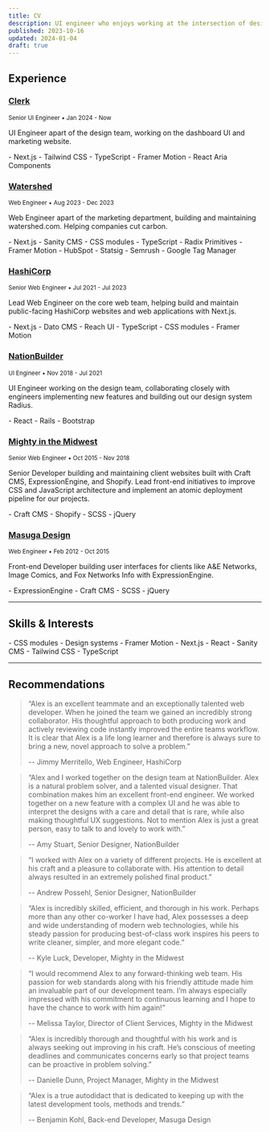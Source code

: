 ```yaml
---
title: CV
description: UI engineer who enjoys working at the intersection of design and engineering teams
published: 2023-10-16
updated: 2024-01-04
draft: true
---
```



## Experience

<Spacer height="lg" />

### [Clerk](https://clerk.com)

<small>Senior UI Engineer &bull; Jan 2024 - Now</small>

UI Engineer apart of the design team, working on the dashboard UI and marketing website.

<Columns>
- Next.js
- Tailwind CSS
- TypeScript
- Framer Motion
- React Aria Components
</Columns>

<Spacer height="lg" />

### [Watershed](https://watershed.com)

<small>Web Engineer &bull; Aug 2023 - Dec 2023</small>

Web Engineer apart of the marketing department, building and maintaining watershed.com. Helping companies cut carbon.

<Columns>
- Next.js
- Sanity CMS
- CSS modules
- TypeScript
- Radix Primitives
- Framer Motion
- HubSpot
- Statsig
- Semrush
- Google Tag Manager
</Columns>

<Spacer height="lg" />

### [HashiCorp](https://hashicorp.com)

<small>Senior Web Engineer &bull; Jul 2021 - Jul 2023</small>

Lead Web Engineer on the core web team, helping build and maintain public-facing HashiCorp websites and web applications with Next.js.

<Columns>
- Next.js
- Dato CMS
- Reach UI
- TypeScript
- CSS modules
- Framer Motion
</Columns>

<Spacer height="lg" />

### [NationBuilder](https://nationbuilder.com/)

<small>UI Engineer &bull; Nov 2018 - Jul 2021</small>

UI Engineer working on the design team, collaborating closely with engineers implementing new features and building out our design system Radius.

<Columns>
- React
- Rails
- Bootstrap
</Columns>

<Spacer height="lg" />

### [Mighty in the Midwest](https://mightyinthemidwest.com/)

<small>Senior Web Engineer &bull; Oct 2015 - Nov 2018</small>

Senior Developer building and maintaining client websites built with Craft CMS, ExpressionEngine, and Shopify. Lead front-end initiatives to improve CSS and JavaScript architecture and implement an atomic deployment pipeline for our projects.

<Columns>
- Craft CMS
- Shopify
- SCSS
- jQuery
</Columns>

<Spacer height="lg" />

### [Masuga Design](https://gomasuga.com)

<small>Web Engineer &bull; Feb 2012 - Oct 2015</small>

Front-end Developer building user interfaces for clients like A&E Networks, Image Comics, and Fox Networks Info with ExpressionEngine.

<Columns>
- ExpressionEngine
- Craft CMS
- SCSS
- jQuery
</Columns>

---

## Skills & Interests

<Spacer height="lg" />

<Columns>
- CSS modules
- Design systems
- Framer Motion
- Next.js
- React
- Sanity CMS
- Tailwind CSS
- TypeScript
</Columns>

---

## Recommendations

<Spacer height="lg" />

> “Alex is an excellent teammate and an exceptionally talented web developer. When he joined the team we gained an incredibly strong collaborator. His thoughtful approach to both producing work and actively reviewing code instantly improved the entire teams workflow. It is clear that Alex is a life long learner and therefore is always sure to bring a new, novel approach to solve a problem.”
>
> -- Jimmy Merritello, Web Engineer, HashiCorp

<Spacer height="lg" />

> “Alex and I worked together on the design team at NationBuilder. Alex is a natural problem solver, and a talented visual designer. That combination makes him an excellent front-end engineer. We worked together on a new feature with a complex UI and he was able to interpret the designs with a care and detail that is rare, while also making thoughtful UX suggestions. Not to mention Alex is just a great person, easy to talk to and lovely to work with.”
>
> -- Amy Stuart, Senior Designer, NationBuilder

<Spacer height="lg" />

> “I worked with Alex on a variety of different projects. He is excellent at his craft and a pleasure to collaborate with. His attention to detail always resulted in an extremely polished final product.”
>
> -- Andrew Possehl, Senior Designer, NationBuilder

<Spacer height="lg" />

> “Alex is incredibly skilled, efficient, and thorough in his work. Perhaps more than any other co-worker I have had, Alex possesses a deep and wide understanding of modern web technologies, while his steady passion for producing best-of-class work inspires his peers to write cleaner, simpler, and more elegant code.”
>
> -- Kyle Luck, Developer, Mighty in the Midwest

<Spacer height="lg" />

> “I would recommend Alex to any forward-thinking web team. His passion for web standards along with his friendly attitude made him an invaluable part of our development team. I’m always especially impressed with his commitment to continuous learning and I hope to have the chance to work with him again!”
>
> -- Melissa Taylor, Director of Client Services, Mighty in the Midwest

<Spacer height="lg" />

> “Alex is incredibly thorough and thoughtful with his work and is always seeking out improving in his craft. He’s conscious of meeting deadlines and communicates concerns early so that project teams can be proactive in problem solving.”
>
> -- Danielle Dunn, Project Manager, Mighty in the Midwest

<Spacer height="lg" />

> “Alex is a true autodidact that is dedicated to keeping up with the latest development tools, methods and trends.”
>
> -- Benjamin Kohl, Back-end Developer, Masuga Design